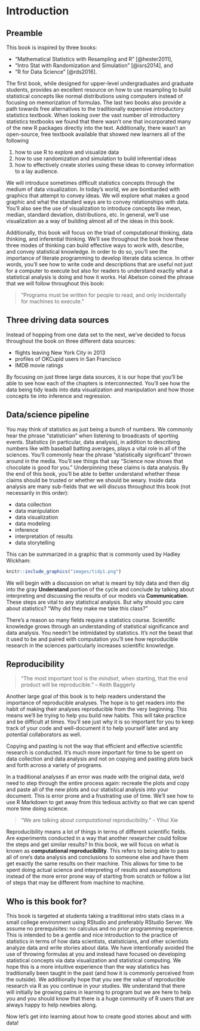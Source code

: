 # Introduction {#intro}

## Preamble

This book is inspired by three books:

- "Mathematical Statistics with Resampling and R" [@hester2011],
- "Intro Stat with Randomization and Simulation" [@isrs2014], and 
- "R for Data Science" [@rds2016].

The first book, while designed for upper-level undergraduates and graduate students, provides an excellent resource on how to use resampling to build statistical concepts like normal distributions using computers instead of focusing on memorization of formulas.  The last two books also provide a path towards free alternatives to the traditionally expensive introductory statistics textbook.  When looking over the vast number of introductory statistics textbooks we found that there wasn't one that incorporated many of the new R packages directly into the text.  Additionally, there wasn't an open-source, free textbook available that showed new learners all of the following

1. how to use R to explore and visualize data
2. how to use randomization and simulation to build inferential ideas
3. how to effectively create stories using these ideas to convey information to a lay audience.

We will introduce sometimes difficult statistics concepts through the medium of data visualization.  In today's world, we are bombarded with graphics that attempt to convey ideas.  We will explore what makes a good graphic and what the standard ways are to convey relationships with data.  You'll also see the use of visualization to introduce concepts like mean, median, standard deviation, distributions, etc.  In general, we'll use visualization as a way of building almost all of the ideas in this book.

Additionally, this book will focus on the triad of computational thinking, data thinking, and inferential thinking.  We'll see throughout the book how these three modes of thinking can build effective ways to work with, describe, and convey statistical knowledge.  In order to do so, you'll see the importance of literate programming to develop literate data science.  In other words, you'll see how to write code and descriptions that are useful not just for a computer to execute but also for readers to understand exactly what a statistical analysis is doing and how it works.  Hal Abelson coined the phrase that we will follow throughout this book:

> "Programs must be written for people to read, and only incidentally for machines to execute."

## Three driving data sources

Instead of hopping from one data set to the next, we've decided to focus throughout the book on three different data sources:  

- flights leaving New York City in 2013
- profiles of OKCupid users in San Francisco
- IMDB movie ratings

By focusing on just three large data sources, it is our hope that you'll be able to see how each of the chapters is interconnected.  You'll see how the data being tidy leads into data visualization and manipulation and how those concepts tie into inference and regression.

## Data/science pipeline

You may think of statistics as just being a bunch of numbers.  We commonly hear the phrase "statistician" when listening to broadcasts of sporting events.  Statistics (in particular, data analysis), in addition to describing numbers like with baseball batting averages, plays a vital role in all of the sciences.  You'll commonly hear the phrase "statistically significant" thrown around in the media.  You'll see things that say "Science now shows that chocolate is good for you."  Underpinning these claims is data analysis.  By the end of this book, you'll be able to better understand whether these claims should be trusted or whether we should be weary.  Inside data analysis are many sub-fields that we will discuss throughout this book (not necessarily in this order):

- data collection
- data manipulation
- data visualization
- data modeling
- inference
- interpretation of results
- data storytelling

This can be summarized in a graphic that is commonly used by Hadley Wickham:

```r
knitr::include_graphics("images/tidy1.png")
```

We will begin with a discussion on what is meant by tidy data and then dig into the gray **Understand** portion of the cycle and conclude by talking about interpreting and discussing the results of our models via **Communication**.  These steps are vital to any statistical analysis.  But why should you care about statistics?  "Why did they make me take this class?"

There's a reason so many fields require a statistics course.  Scientific knowledge grows through an understanding of statistical significance and data analysis.  You needn't be intimidated by statistics.  It's not the beast that it used to be and paired with computation you'll see how reproducible research in the sciences particularly increases scientific knowledge.

## Reproducibility

> "The most important tool is the _mindset_, when starting, that the end product will be reproducible." – Keith Baggerly

Another large goal of this book is to help readers understand the importance of reproducible analyses. The hope is to get readers into the habit of making their analyses reproducible from the very beginning.  This means we'll be trying to help you build new habits.  This will take practice and be difficult at times. You'll see just why it is so important for you to keep track of your code and well-document it to help yourself later and any potential collaborators as well.  

Copying and pasting is not the way that efficient and effective scientific research is conducted.  It's much more important for time to be spent on data collection and data analysis and not on copying and pasting plots back and forth across a variety of programs.

In a traditional analyses if an error was made with the original data, we'd need to step through the entire process again:  recreate the plots and copy and paste all of the new plots and our statistical analysis into your document.  This is error prone and a frustrating use of time.  We'll see how to use R Markdown to get away from this tedious activity so that we can spend more time doing science.

> "We are talking about _computational_ reproducibility." - Yihui Xie

Reproducibility means a lot of things in terms of different scientific fields.  Are experiments conducted in a way that another researcher could follow the steps and get similar results?  In this book, we will focus on what is known as **computational reproducibility**.  This refers to being able to pass all of one's data analysis and conclusions to someone else and have them get exactly the same results on their machine.  This allows for time to be spent doing actual science and interpreting of results and assumptions instead of the more error prone way of starting from scratch or follow a list of steps that may be different from machine to machine.

## Who is this book for?

This book is targeted at students taking a traditional intro stats class in a small college environment using RStudio and preferably RStudio Server. We assume no prerequisites: no calculus and no prior programming experience.  This is intended to be a gentle and nice introduction to the practice of statistics in terms of how data scientists, statisticians, and other scientists analyze data and write stories about data.  We have intentionally avoided the use of throwing formulas at you and instead have focused on developing statistical concepts via data visualization and statistical computing.  We hope this is a more intuitive experience than the way statistics has traditionally been taught in the past (and how it is commonly perceived from the outside).  We additionally hope that you see the value of reproducible research via R as you continue in your studies.  We understand that there will initially be growing pains in learning to program but we are here to help you and you should know that there is a huge community of R users that are always happy to help newbies along.

Now let's get into learning about how to create good stories about and with data!